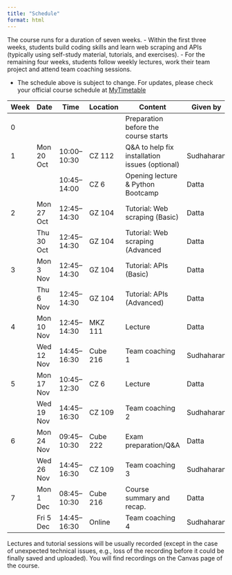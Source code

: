 ```yaml
---
title: "Schedule"
format: html
---
```


The course runs for a duration of seven weeks.
- Within the first three weeks, students build coding skills and learn web scraping and APIs (typically using self-study material, tutorials, and exercises). 
- For the remaining four weeks, students follow weekly lectures, work their team project and attend team coaching sessions.

::: {.callout-note title="Check official Tilburg's Scheduling Information regularly"}
- The schedule above is subject to change. For updates, please check your official course schedule at [MyTimetable](https://rooster.uvt.nl)
:::


| Week  | Date         | Time           | Location   | Content                                      | Given by           |
|-------|--------------|----------------|------------|----------------------------------------------| -------------------|
| 0     |              |                |            | Preparation before the course starts
| 1     | Mon 20 Oct   | 10:00–10:30    | CZ 112     | Q&A to help fix installation issues (optional) | Sudhaharan |             
|       |              | 10:45–14:00    | CZ 6       | Opening lecture & Python Bootcamp            | Datta |
| 2     | Mon 27 Oct   | 12:45–14:30    | GZ 104     | Tutorial: Web scraping (Basic)               | Datta |
|       | Thu 30 Oct   | 12:45–14:30    | GZ 104     | Tutorial: Web scraping (Advanced             | Datta |
| 3     | Mon 3 Nov    | 12:45–14:30    | GZ 104     | Tutorial: APIs (Basic)                       | Datta |
|       | Thu 6 Nov    | 12:45–14:30    | GZ 104     | Tutorial: APIs (Advanced)                    | Datta |
| 4     | Mon 10 Nov   | 12:45–14:30    | MKZ 111    | Lecture                                      | Datta |
|       | Wed 12 Nov   | 14:45–16:30    | Cube 216   | Team coaching 1                              | Sudhaharan |
| 5     | Mon 17 Nov   | 10:45–12:30    | CZ 6       | Lecture                                      | Datta |
|       | Wed 19 Nov   | 14:45–16:30    | CZ 109     | Team coaching 2                              | Sudhaharan |
| 6     | Mon 24 Nov   | 09:45–10:30    | Cube 222   | Exam preparation/Q&A                         | Datta |
|       | Wed 26 Nov   | 14:45–16:30    | CZ 109     | Team coaching 3                              | Sudhaharan |
| 7     | Mon 1 Dec    | 08:45–10:30    | Cube 216   | Course summary and recap.                    | Datta |
|       | Fri 5 Dec    | 14:45–16:30    | Online     | Team coaching 4                              | Sudhaharan |

::: {.callout-note title="Recordings of lectures and tutorials"}
Lectures and tutorial sessions will be usually recorded (except in the case of unexpected technical issues, e.g., loss of the recording before it could be finally saved and uploaded). You will find recordings on the Canvas page of the course.
:::

